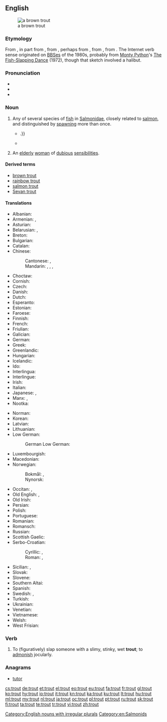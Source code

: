 ==English==
[[Image:Bachforelle Zeichnung.jpg|thumb|a brown trout]]

===Etymology===
From {{etyl|ang|en}} {{term|truht|lang=ang}}, in part from {{etyl|fro|en}} {{term|truite|lang=fro}}, from {{etyl|LL.|en}} {{term|tructa|lang=la}}, perhaps from {{etyl|grc|en}} {{term|τρώκτης||nibbler|lang=grc}}, from {{term|τρώγω||I gnaw|lang=grc}}, from {{etyl|ine-pro|en}} {{m|ine-pro|*tere-||to rub, to turn}}. The Internet verb sense originated on [[BBS]]es of the 1980s, probably from [[w:Monty Python|Monty Python]]'s [[w:The Fish-Slapping Dance|The Fish-Slapping Dance]] (1972), though that sketch involved a halibut.

===Pronunciation===
* {{IPA|/tɹaʊt/|lang=en}}
* {{audio|en-us-trout.ogg|Audio (US)|lang=en}}
* {{rhymes|aʊt|lang=en}}

===Noun===
{{wikipedia}}
{{en-noun|trout|trouts}}

# Any of several species of [[fish]] in [[Salmonidae]], closely related to [[salmon]], and distinguished by [[spawn]]ing more than once.
#: {{usex|lang=en|Many anglers consider '''trout''' to be the archetypical quarry.}}
#* {{quote-book|year=1898|author={{w|Winston Churchill (novelist)|Winston Churchill}}
|title={{w|The Celebrity}}|chapter=8
|passage=Now we plunged into a deep shade with the boughs lacing each other overhead, and crossed dainty, rustic bridges over the cold '''trout'''-streams, the boards giving back the clatter of our horses' feet:{{...}}.}}
#* {{quote-book|year=1922|author={{w|Michael Arlen}}|title=“Piracy”: A Romantic Chronicle of These Days|chapter=3/19/2|url=http://openlibrary.org/works/OL1519647W
|passage=“This morning,” he said, “We will fish, Turner. We will cast for '''trout''' so that we may catch grayling.”}}
# {{label|en|British|pejorative}} An [[elderly]] [[woman]] of [[dubious]] [[sensibilities]].
#: {{usex|lang=en|Look, you silly old '''trout''', you can't keep bringing home cats! You can't afford the ones you have!}}

====Derived terms====
* [[brown trout]]
* [[rainbow trout]]
* [[salmon trout]]
* [[Sevan trout]]

====Translations====
{{trans-top|fish}}
* Albanian: {{t+|sq|troftë|f}}
* Armenian: {{t+|hy|կարմրախայտ}}, {{qualifier|Sevan trout}} {{t+|hy|իշխան}}
* Asturian: {{t|ast|trucha|f}}
* Belarusian: {{t|be|стронга|f|tr=strónha|sc=Cyrl}}, {{t|be|фарэль|f|tr=farelʹ|sc=Cyrl}}
* Breton: {{t|br|dluzh|m}}
* Bulgarian: {{t+|bg|пъстърва|f|tr=pǎstǎrva|sc=Cyrl}}
* Catalan: {{t|ca|truita|f}}
* Chinese:
*: Cantonese: {{t|yue|鱒魚|sc=Hani}}, {{t|yue|鳟鱼|tr=zyun1 jyu4*2|sc=Hani}}
*: Mandarin: {{t+|cmn|尊魚|sc=Hani}}, {{t+|cmn|尊鱼|tr=zūnyú|sc=Hani}}, {{t+|cmn|鱒魚|sc=Hani}}, {{t+|cmn|鳟鱼|tr=zūnyú|sc=Hani}}
* Choctaw: {{t|cho|sakli}}
* Cornish: {{t|kw|truth|m}}
* Czech: {{t+|cs|pstruh|m}}
* Danish: {{t+|da|ørred|c}}
* Dutch: {{t+|nl|forel|m}}
* Esperanto: {{t|eo|truto}}
* Estonian: {{t|et|forell}}
* Faroese: {{t|fo|eyriði|m}}
* Finnish: {{t+|fi|taimen}}
* French: {{t+|fr|truite|f}}
* Friulian: {{t|fur|trute|f}}
* Galician: {{t+|gl|troita|f}}
* German: {{t+|de|Forelle|f}}
* Greek: {{t+|el|πέστροφα|f}}
* Greenlandic: {{t|kl|eqaluk}}
* Hungarian: {{t+|hu|pisztráng}}
* Icelandic: {{t|is|silungur|m}}
* Ido: {{t+|io|truto}}
* Interlingua: {{t|ia|tructa}}
* Interlingue: {{t|ie|trute}}
* Irish: {{t|ga|breac|m}}
* Italian: {{t+|it|trota|f}}
* Japanese: {{t+|ja|鱒|tr=ます, masu|sc=Jpan}}, {{t|ja|マス|tr=masu|sc=Jpan}}
* Manx: {{t|gv|brack|m}}, {{t|gv|breck|m}}
* Nootka: {{t|nuk|t̕aatwin}}
{{trans-mid}}
* Norman: {{t|nrf|truite|f}}
* Korean: {{t|ko|송어|sc=Kore}}
* Latvian: {{t|lv|forele|f}}
* Lithuanian: {{t|lt|upėtakis|m}}
* Low German:
*: German Low German: {{t|nds-de|forell}}
* Luxembourgish: {{t|lb|Frell|f}}
* Macedonian: {{t|mk|пастрмка|f|tr=pástrmka}}
* Norwegian:
*: Bokmål: {{t+|no|ørret|m}}, {{t+|no|aure|m}}
*: Nynorsk: {{t+|nn|aure|m}}
* Occitan: {{t+|oc|troita|f}}, {{t+|oc|trocha|f}}
* Old English: {{t|ang|sceota|m|alt=sceōta}}, {{t|ang|forn|f}}
* Old Irish: {{t|sga|brecc|m}}
* Persian: {{t+|fa|قزل‌آلا|tr=qezel-âlâ|sc=fa-Arab}}
* Polish: {{t+|pl|pstrąg|m}}
* Portuguese: {{t+|pt|truta|f}}
* Romanian: {{t+|ro|păstrăv|m}}
* Romansch: {{t|rm|litgiva|f}}
* Russian: {{t+|ru|форе́ль|f|tr=forɛ́lʹ}}
* Scottish Gaelic: {{t|gd|breac|m}}
* Serbo-Croatian:
*: Cyrillic: {{t|sh|пастрва|f}}, {{t|sh|пастрмка|f}}
*: Roman: {{t+|sh|pastrva|f}}, {{t|sh|pastrmka|f}}
* Sicilian: {{t|scn|trota|f}}, {{t|scn|trotta|f}}
* Slovak: {{t|sk|pstruh|m}}
* Slovene: {{t+|sl|postrv|f}}
* Southern Altai: {{t|alt|чараган|tr=çaragan}}
* Spanish: {{t+|es|trucha|f}}
* Swedish: {{t+|sv|forell|c}}, {{t+|sv|öring|c}}
* Turkish: {{t-check|tr|[[ala]][[balık]]}} <!-- was "[[ala]][[balık]]" - assumed sum-of-parts; if an idiom, remove the wikilinks to the individual words. see [[User:Kephir/gadgets/xte#Translation_fixing]] -->
* Ukrainian: {{t|uk|форель|f|tr=forelʹ}}
* Venetian: {{t+|vec|truta|f}}
* Vietnamese: {{t|vi|cá hồi}}
* Welsh: {{t+|cy|brithyll|m}}
* West Frisian: {{t|fy|forel|c}}
{{trans-bottom}}

===Verb===
{{en-verb}}

# {{context|Internet|_|chat|lang=en}} To (figuratively) slap someone with a slimy, stinky, wet '''trout'''; to [[admonish]] jocularly.

===Anagrams===
* [[tutor#English|tutor]]

[[Category:English nouns with irregular plurals]]
[[Category:en:Salmonids]]

[[cs:trout]]
[[de:trout]]
[[et:trout]]
[[el:trout]]
[[eo:trout]]
[[eu:trout]]
[[fa:trout]]
[[fr:trout]]
[[gl:trout]]
[[ko:trout]]
[[hy:trout]]
[[io:trout]]
[[it:trout]]
[[kn:trout]]
[[ka:trout]]
[[ku:trout]]
[[lt:trout]]
[[hu:trout]]
[[ml:trout]]
[[my:trout]]
[[nl:trout]]
[[ja:trout]]
[[oc:trout]]
[[pl:trout]]
[[pt:trout]]
[[ru:trout]]
[[sk:trout]]
[[fi:trout]]
[[ta:trout]]
[[te:trout]]
[[tr:trout]]
[[vi:trout]]
[[zh:trout]]